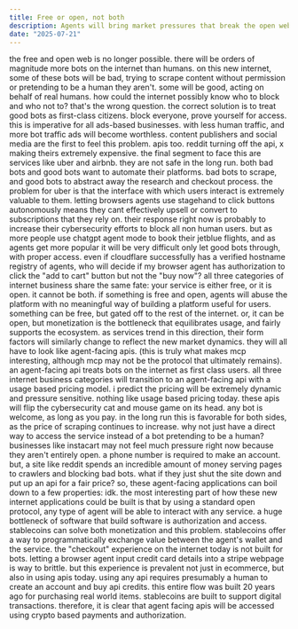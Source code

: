 ```yaml
---
title: Free or open, not both
description: Agents will bring market pressures that break the open web, and what comes next.
date: "2025-07-21"
---
```


the free and open web is no longer possible. there will be orders of magnitude more bots on the internet than humans. on this new internet, some of these bots will be bad, trying to scrape content without permission or pretending to be a human they aren't. some will be good, acting on behalf of real humans. how could the internet possibly know who to block and who not to? that's the wrong question. the correct solution is to treat good bots as first-class citizens. block everyone, prove yourself for access. this is imperative for all ads-based businesses. with less human traffic, and more bot traffic ads will become worthless. content publishers and social media are the first to feel this problem. apis too. reddit turning off the api, x making theirs extremely expensive. the final segment to face this are services like uber and airbnb. they are not safe in the long run. both bad bots and good bots want to automate their platforms. bad bots to scrape, and good bots to abstract away the research and checkout process. the problem for uber is that the interface with which users interact is extremely valuable to them. letting browsers agents use stagehand to click buttons autonomously means they cant effectively upsell or convert to subscriptions that they rely on. their response right now is probably to increase their cybersecurity efforts to block all non human users. but as more people use chatgpt agent mode to book their jetblue flights, and as agents get more popular it will be very difficult only let good bots through, with proper access. even if cloudflare successfully has a verified hostname registry of agents, who will decide if my browser agent has authorization to click the "add to cart" button but not the "buy now"? all three categories of internet business share the same fate: your service is either free, or it is open. it cannot be both. if something is free and open, agents will abuse the platform with no meaningful way of building a platform useful for users. something can be free, but gated off to the rest of the internet. or, it can be open, but monetization is the bottleneck that equilibrates usage, and fairly supports the ecosystem. as services trend in this direction, their form factors will similarly change to reflect the new market dynamics. they will all have to look like agent-facing apis. (this is truly what makes mcp interesting, although mcp may not be the protocol that ultimately remains). an agent-facing api treats bots on the internet as first class users. all three internet business categories will transition to an agent-facing api with a usage based pricing model. i predict the pricing will be extremely dynamic and pressure sensitive. nothing like usage based pricing today. these apis will flip the cybersecurity cat and mouse game on its head. any bot is welcome, as long as you pay. in the long run this is favorable for both sides, as the price of scraping continues to increase. why not just have a direct way to access the service instead of a bot pretending to be a human? businesses like instacart may not feel much pressure right now because they aren't entirely open. a phone number is required to make an account. but, a site like reddit spends an incredible amount of money serving pages to crawlers and blocking bad bots. what if they just shut the site down and put up an api for a fair price? so, these agent-facing applications can boil down to a few properties: idk. the most interesting part of how these new internet applications could be built is that by using a standard open protocol, any type of agent will be able to interact with any service. a huge bottleneck of software that build software is authorization and access. stablecoins can solve both monetization and this problem. stablecoins offer a way to programmatically exchange value between the agent's wallet and the service. the "checkout" experience on the internet today is not built for bots. letting a browser agent input credit card details into a stripe webpage is way to brittle. but this experience is prevalent not just in ecommerce, but also in using apis today. using any api requires presumably a human to create an account and buy api credits. this entire flow was built 20 years ago for purchasing real world items. stablecoins are built to support digital transactions. therefore, it is clear that agent facing apis will be accessed using crypto based payments and authorization.

